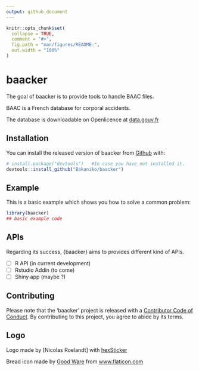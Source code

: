 ---
output: github_document
---

<!-- README.md is generated from README.Rmd. Please edit that file -->

```{r, include = FALSE}
knitr::opts_chunk$set(
  collapse = TRUE,
  comment = "#>",
  fig.path = "man/figures/README-",
  out.width = "100%"
)
```

# baacker

<!-- badges: start -->
<!-- badges: end -->

The goal of baacker is to provide tools to handle BAAC files.

BAAC is a French database for corporal accidents.

The database is downloadable on Openlicence at [data.gouv.fr](https://www.data.gouv.fr/fr/datasets/base-de-donnees-accidents-corporels-de-la-circulation/)

## Installation
<!--
You can install the released version of baacker from [CRAN](https://CRAN.R-project.org) with:

``` r
install.packages("baacker")
```
--> 
You can install the released version of baacker from [Github](https://github.com/Bakaniko/baacker) with:

``` r
# install.package("devtools")   #In case you have not installed it.
devtools::install_github("Bakaniko/baacker")

```

## Example

This is a basic example which shows you how to solve a common problem:

```{r example}
library(baacker)
## basic example code
```

## APIs

Regarding its success, {baacker} aims to provides different kind of APIs.

- [ ] R API (in current development)
- [ ] Rstudio Addin (to come)
- [ ] Shiny app (maybe ?)

## Contributing

Please note that the 'baacker' project is released with a
[Contributor Code of Conduct](CODE_OF_CONDUCT.md).
By contributing to this project, you agree to abide by its terms.

  
## Logo
Logo made by [Nicolas Roelandt] with [hexSticker](https://github.com/GuangchuangYu/hexSticker)


<div>Bread icon made by <a href="https://www.flaticon.com/authors/good-ware" title="Good Ware">Good Ware</a> from <a href="https://www.flaticon.com/" title="Flaticon">www.flaticon.com</a></div>
